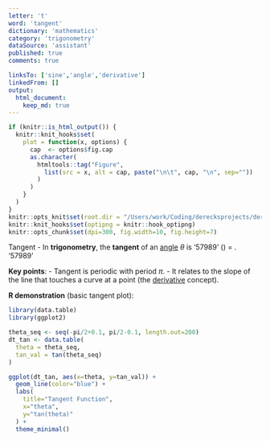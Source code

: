 ```yaml
---
letter: 't'
word: 'tangent'
dictionary: 'mathematics'
category: 'trigonometry'
dataSource: 'assistant'
published: true
comments: true

linksTo: ['sine','angle','derivative']
linkedFrom: []
output:
  html_document:
    keep_md: true
---
```


```r
if (knitr::is_html_output()) {
  knitr::knit_hooks$set(
    plot = function(x, options) {
      cap  <- options$fig.cap
      as.character(
        htmltools::tag("Figure",
          list(src = x, alt = cap, paste("\n\t", cap, "\n", sep=""))
        )
      )
    }
  )
}
knitr::opts_knit$set(root.dir = "/Users/work/Coding/derecksprojects/derecksnotes.com-playground/derecksnotes.com/client/src/app/dictionaries/mathematics/definitions")
knitr::knit_hooks$set(optipng = knitr::hook_optipng)
knitr::opts_chunk$set(dpi=300, fig.width=10, fig.height=7)
```

<a id="tangent">Tangent</a> - In **trigonometry**, the **tangent** of an [angle](#angle) $\theta$ is 
'57989'
\tan(\theta) = \frac{\sin(\theta)}{\cos(\theta)}.
'57989'

**Key points**:
- Tangent is periodic with period $\pi$.
- It relates to the slope of the line that touches a curve at a point (the [derivative](#derivative) concept).

**R demonstration** (basic tangent plot):

```r
library(data.table)
library(ggplot2)

theta_seq <- seq(-pi/2+0.1, pi/2-0.1, length.out=200)
dt_tan <- data.table(
  theta = theta_seq,
  tan_val = tan(theta_seq)
)

ggplot(dt_tan, aes(x=theta, y=tan_val)) +
  geom_line(color="blue") +
  labs(
    title="Tangent Function",
    x="theta",
    y="tan(theta)"
  ) +
  theme_minimal()
```
